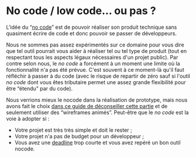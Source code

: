 # No code / low code… ou pas ?

L'idée du “[no code](https://fr.wikipedia.org/wiki/D%C3%A9veloppement_No_code)” est de pouvoir réaliser son produit technique sans quasiment écrire de code et donc pouvoir se passer de développeurs.

Nous ne sommes pas assez expérimentés sur ce domaine pour vous dire que tel outil pourrait vous aider à réaliser tel ou tel type de produit (tout en respectant tous les aspects légaux nécessaires d'un projet public). Par contre selon nous, le _no code_ a forcément à un moment une limite où la fonctionnalité n'a pas été prévue. C'est souvent à ce moment-là qu'il faut réfléchir à passer à du code (avec le risque de repartir de zéro sauf si l'outil _no code_ dont vous êtes tributaire permet une assez grande flexibilité pour être “étendu” par du code).

Nous verrions mieux le nocode dans la réalisation de prototype, mais nous avons fait le choix [dans ce guide de déconseiller cette partie](prototyping/technical-prototype-or-not.mdx) et de seulement utiliser des “wireframes animés”. Peut-être que le _no code_ est la voie à adopter si :

- Votre projet est très très simple et doit le rester ;
- Votre projet n'a pas de budget pour un développeur ;
- Vous avez une [deadline](https://fr.wikipedia.org/wiki/Deadline) trop courte et vous avez repéré un bon outil nocode.
